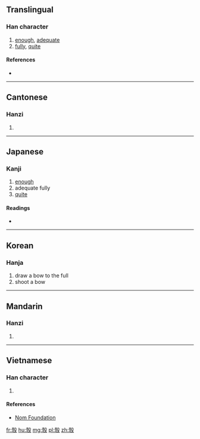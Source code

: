 ==Translingual==

===Han character===
{{Han char|rn=57|rad=弓|as=10|sn=13|four=47247|canj=土弓竹弓水 (GNHNE), X土弓竹弓 (XGNHN)|ids=⿹𣪊弓}}

# [[enough]], [[adequate]]
# [[fully]], [[quite]]

====References====
* {{Han ref|kx=0360.290|dkj=09844|dj=0678.200|hdz=32161.090|uh=5F40|ud=24384|bh=DD62|bd=56674}}

----

==Cantonese==

===Hanzi===
{{yue-hanzi|jyut=[[gau3]]|y=gau3}}

# {{defn|lang=yue|sort=弓10}}

----

==Japanese==

===Kanji===
{{ja-kanji|grade=|rs=弓10}}

# [[enough]]
# adequate fully
# [[quite]]

====Readings====
* {{ja-readings|on=[[こう]] (kō), [[く]] (ku)|kun=}}

----

==Korean==

===Hanja===
{{ko-hanja|hangeul=구|eumhun=|rv=gu|mr=ku|y=kwu}}

# draw a bow to the full
# shoot a bow

----

==Mandarin==

===Hanzi===
{{cmn-hanzi|pin=[[gòu]] ([[gou4]])|wg=kou<sup>4</sup>}}

# {{defn|lang=cmn|sort=弓10}}

----

==Vietnamese==

===Han character===
{{vi-readings|rs=弓10| hanviet = cấu}}

# {{defn|lang=vi|sort=弓10}}

====References====
*[http://nomfoundation.org/common/nom_details.php?codepoint=5f40 Nom Foundation]

[[fr:彀]]
[[hu:彀]]
[[mg:彀]]
[[pl:彀]]
[[zh:彀]]